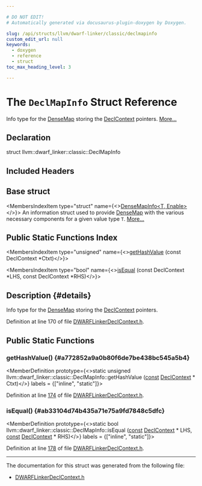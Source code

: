 ```yaml
---

# DO NOT EDIT!
# Automatically generated via docusaurus-plugin-doxygen by Doxygen.

slug: /api/structs/llvm/dwarf-linker/classic/declmapinfo
custom_edit_url: null
keywords:
  - doxygen
  - reference
  - struct
toc_max_heading_level: 3

---
```





# The `DeclMapInfo` Struct Reference

<DoxygenPage pluginConfig={pluginConfig}>

Info type for the <a href="/docs/api/classes/llvm/densemap">DenseMap</a> storing the <a href="/docs/api/classes/llvm/dwarf-linker/classic/declcontext">DeclContext</a> pointers. <a href="#details">More...</a>

## Declaration

<CodeBlock>struct llvm::dwarf_linker::classic::DeclMapInfo</CodeBlock>

## Included Headers

<IncludesList>
<IncludesListItem
  filePath="llvm/DWARFLinker/Classic/DWARFLinkerDeclContext.h"
  permalink="/docs/api/files/include/include/llvm/include/llvm/dwarflinker/include/llvm/dwarflinker/classic/dwarflinkerdeclcontext-h"
  isLocal="true" />
</IncludesList>

## Base struct

<MembersIndex>

<MembersIndexItem
  type="struct"
  name={<><a href="/docs/api/structs/llvm/densemapinfo">DenseMapInfo&lt;T, Enable&gt;</a></>}>
An information struct used to provide <a href="/docs/api/classes/llvm/densemap">DenseMap</a> with the various necessary components for a given value type <code>T</code>. <a href="/docs/api/structs/llvm/densemapinfo/#details">More...</a>
</MembersIndexItem>

</MembersIndex>

## Public Static Functions Index

<MembersIndex>

<MembersIndexItem
  type="unsigned"
  name={<><a href="#a772852a9a0b80f6de7be438bc545a5b4">getHashValue</a> (const DeclContext &#42;Ctxt)</>}>
</MembersIndexItem>

<MembersIndexItem
  type="bool"
  name={<><a href="#ab33104d74b435a71e75a9fd7848c5dfc">isEqual</a> (const DeclContext &#42;LHS, const DeclContext &#42;RHS)</>}>
</MembersIndexItem>

</MembersIndex>

## Description {#details}

Info type for the <a href="/docs/api/classes/llvm/densemap">DenseMap</a> storing the <a href="/docs/api/classes/llvm/dwarf-linker/classic/declcontext">DeclContext</a> pointers.

Definition at line 170 of file <a href="/docs/api/files/include/include/llvm/include/llvm/dwarflinker/include/llvm/dwarflinker/classic/dwarflinkerdeclcontext-h">DWARFLinkerDeclContext.h</a>.

<SectionDefinition>

## Public Static Functions

### getHashValue() {#a772852a9a0b80f6de7be438bc545a5b4}

<MemberDefinition
  prototype={<>static unsigned llvm::dwarf&#95;linker::classic::DeclMapInfo::getHashValue (<a href="/docs/api/files/lib/lib/target/lib/target/aarch64/aarch64promoteconstant-cpp/#a90f8350fecae261c25be85d38b451bff">const</a> <a href="/docs/api/classes/llvm/dwarf-linker/classic/declcontext">DeclContext</a> &#42; Ctxt)</>}
  labels = {["inline", "static"]}>

Definition at line <a href="/docs/api/files/include/include/llvm/include/llvm/dwarflinker/include/llvm/dwarflinker/classic/dwarflinkerdeclcontext-h/#l00174">174</a> of file <a href="/docs/api/files/include/include/llvm/include/llvm/dwarflinker/include/llvm/dwarflinker/classic/dwarflinkerdeclcontext-h">DWARFLinkerDeclContext.h</a>.
</MemberDefinition>

### isEqual() {#ab33104d74b435a71e75a9fd7848c5dfc}

<MemberDefinition
  prototype={<>static bool llvm::dwarf&#95;linker::classic::DeclMapInfo::isEqual (<a href="/docs/api/files/lib/lib/target/lib/target/aarch64/aarch64promoteconstant-cpp/#a90f8350fecae261c25be85d38b451bff">const</a> <a href="/docs/api/classes/llvm/dwarf-linker/classic/declcontext">DeclContext</a> &#42; LHS, <a href="/docs/api/files/lib/lib/target/lib/target/aarch64/aarch64promoteconstant-cpp/#a90f8350fecae261c25be85d38b451bff">const</a> <a href="/docs/api/classes/llvm/dwarf-linker/classic/declcontext">DeclContext</a> &#42; RHS)</>}
  labels = {["inline", "static"]}>

Definition at line <a href="/docs/api/files/include/include/llvm/include/llvm/dwarflinker/include/llvm/dwarflinker/classic/dwarflinkerdeclcontext-h/#l00178">178</a> of file <a href="/docs/api/files/include/include/llvm/include/llvm/dwarflinker/include/llvm/dwarflinker/classic/dwarflinkerdeclcontext-h">DWARFLinkerDeclContext.h</a>.
</MemberDefinition>

</SectionDefinition>

<hr/>

The documentation for this struct was generated from the following file:

<ul>
<li><a href="/docs/api/files/include/include/llvm/include/llvm/dwarflinker/include/llvm/dwarflinker/classic/dwarflinkerdeclcontext-h">DWARFLinkerDeclContext.h</a></li>
</ul>

</DoxygenPage>
